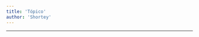 ```yaml
---
title: 'Tópico'
author: 'Shortey'
---
```


---

<CharacterInfo
    name='Diamondy - Tópico'
    image='/assets/icons/otom/wiki media/chars/Topico.png' 
    caption='por que você não vai jogar baseball?'
    icon='/assets/icons/otom/wiki media/icons/Topico.png'
    nickname="Senhor Tópico"
    pronouns='ele/dele'
    species='?'
    voice='Diamondy'
    hobbies='Locutor de rádio, Apresentador de rádio'
/>